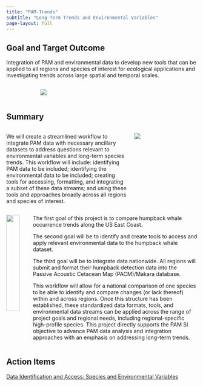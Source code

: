 ```yaml
---
title: "PAM-Trends"
subtitle: "Long-Term Trends and Environmental Variables"
page-layout: full
---
```


## Goal and Target Outcome

Integration of PAM and environmental data to develop new tools that can be applied to all regions and species of interest for ecological applications and investigating trends across large spatial and temporal scales.

:::::::::::::: {.columns}
::: {.column width="15%"}

:::
::: {.column width="70%"} 

![](/content/images/namerica2.cf.gif)

:::
::: {.column width="15%"} 

:::
::::::::::::::

## Summary


:::::::::::::: {.columns}
::: {.column width="60%"}

We will create a streamlined workflow to integrate PAM data with necessary ancillary datasets to address questions relevant to environmental variables and long-term species trends. This workflow will include: identifying PAM data to be included; identifying the environmental data to be included; creating tools for accessing, formatting, and integrating a subset of these data streams; and using these tools and approaches broadly across all regions and species of interest.

:::
::: {.column width="30%"} 

![](/content/images/humpback_whale.2.png)

:::
::::::::::::::


:::::::::::::: {.columns}
::: {.column width="10%"}

![](/content/images/PAMmooredbuoy.png){width=84%}

:::
::: {.column width="88%"} 

The first goal of this project is to compare humpback whale occurrence trends along the US East Coast. 

The second goal will be to identify and create tools to access and apply relevant environmental data to the humpback whale dataset.

The third goal will be to integrate data nationwide. All regions will submit and format their humpback detection data into the Passive Acoustic Cetacean Map (PACM)/Makara database.

This workflow will allow for a national comparison of one species to be able to identify and compare changes (or lack thereof) within and across regions. Once this structure has been established, these standardized data formats, tools, and environmental data streams can be applied across the range of project goals and regional needs, including regional-specific high-profile species. This project directly supports the PAM SI objective to advance PAM data analysis and integration approaches with an emphasis on addressing long-term trends.


:::
::::::::::::::

## Action Items

[Data Identification and Access: Species and Environmental Variables](https://nmfs-ost.github.io/PAM-Trends/content/dataID.html)
